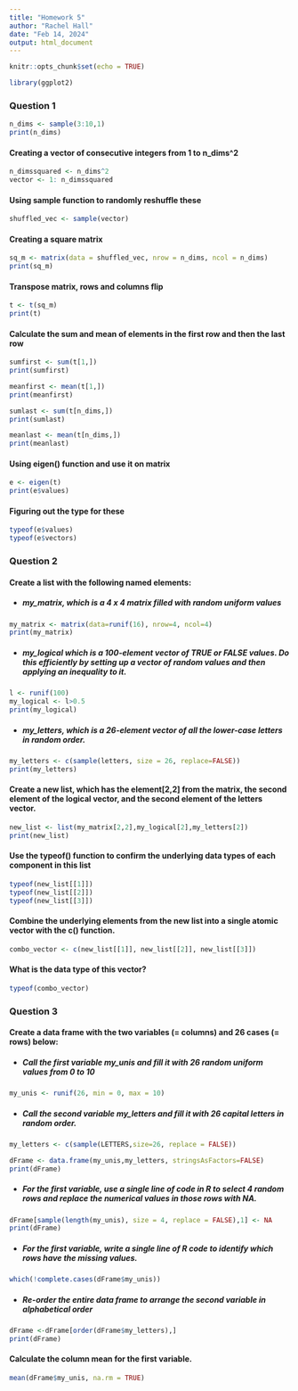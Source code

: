 ```yaml
---
title: "Homework 5"
author: "Rachel Hall"
date: "Feb 14, 2024"
output: html_document
---
```


```r
knitr::opts_chunk$set(echo = TRUE)

library(ggplot2)
```

### Question 1

```r
n_dims <- sample(3:10,1)
print(n_dims)
```

#### Creating a vector of consecutive integers from 1 to n_dims^2
```r
n_dimssquared <- n_dims^2
vector <- 1: n_dimssquared
```

#### Using sample function to randomly reshuffle these 
```r
shuffled_vec <- sample(vector)
```
#### Creating a square matrix 
```r
sq_m <- matrix(data = shuffled_vec, nrow = n_dims, ncol = n_dims)
print(sq_m)
```

#### Transpose matrix, rows and columns flip
```r
t <- t(sq_m)
print(t)
```

#### Calculate the sum and mean of elements in the first row and then the last row
```r
sumfirst <- sum(t[1,])
print(sumfirst)

meanfirst <- mean(t[1,])
print(meanfirst)

sumlast <- sum(t[n_dims,])
print(sumlast)

meanlast <- mean(t[n_dims,])
print(meanlast)
```

#### Using eigen() function and use it on matrix
```r
e <- eigen(t)
print(e$values)
```

#### Figuring out the type for these
```r
typeof(e$values)
typeof(e$vectors)
```

### Question 2

#### Create a list with the following named elements:

* ##### my_matrix, which is a 4 x 4 matrix filled with random uniform values
```r
my_matrix <- matrix(data=runif(16), nrow=4, ncol=4)
print(my_matrix)
```

* ##### my_logical which is a 100-element vector of TRUE or FALSE values. Do this efficiently by setting up a vector of random values and then applying an inequality to it.
```r
l <- runif(100)
my_logical <- l>0.5
print(my_logical)
```

* ##### my_letters, which is a 26-element vector of all the lower-case letters in random order.
```r
my_letters <- c(sample(letters, size = 26, replace=FALSE))
print(my_letters)
```


#### Create a new list, which has the element[2,2] from the matrix, the second element of the logical vector, and the second element of the letters vector.
```r
new_list <- list(my_matrix[2,2],my_logical[2],my_letters[2])
print(new_list)
```


#### Use the typeof() function to confirm the underlying data types of each component in this list
```r
typeof(new_list[[1]]) 
typeof(new_list[[2]]) 
typeof(new_list[[3]]) 
```

#### Combine the underlying elements from the new list into a single atomic vector with the c() function.
```r
combo_vector <- c(new_list[[1]], new_list[[2]], new_list[[3]])
```

#### What is the data type of this vector? 
```r
typeof(combo_vector)
```

### Question 3
#### Create a data frame with the two variables (= columns) and 26 cases (= rows) below:

* ##### Call the first variable my_unis and fill it with 26 random uniform values from 0 to 10
```r
my_unis <- runif(26, min = 0, max = 10)
```

* ##### Call the second variable my_letters and fill it with 26 capital letters in random order.
```r
my_letters <- c(sample(LETTERS,size=26, replace = FALSE))

dFrame <- data.frame(my_unis,my_letters, stringsAsFactors=FALSE)
print(dFrame)
```

* ##### For the first variable, use a single line of code in R to select 4 random rows and replace the numerical values in those rows with NA.
```r
dFrame[sample(length(my_unis), size = 4, replace = FALSE),1] <- NA
print(dFrame)
```
* ##### For the first variable, write a single line of R code to identify which rows have the missing values.
```r
which(!complete.cases(dFrame$my_unis))
```

* ##### Re-order the entire data frame to arrange the second variable in alphabetical order
```r
dFrame <-dFrame[order(dFrame$my_letters),]
print(dFrame)
```


#### Calculate the column mean for the first variable.
```r
mean(dFrame$my_unis, na.rm = TRUE)
```